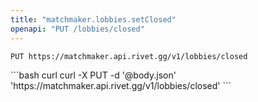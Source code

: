 ```yaml
---
title: "matchmaker.lobbies.setClosed"
openapi: "PUT /lobbies/closed"
---
```


```
PUT https://matchmaker.api.rivet.gg/v1/lobbies/closed
```


<RequestExample>
```bash curl
curl -X PUT -d '@body.json' 'https://matchmaker.api.rivet.gg/v1/lobbies/closed'
```
</RequestExample>
